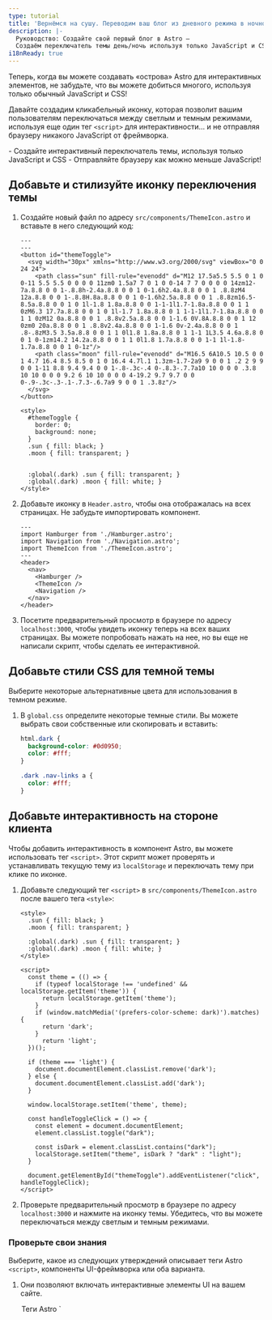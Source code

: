 ```yaml
---
type: tutorial
title: 'Вернёмся на сушу. Переводим ваш блог из дневного режима в ночной, без необходимости острова!'
description: |-
  Руководство: Создайте свой первый блог в Astro —
  Создаём переключатель темы день/ночь используя только JavaScript и CSS
i18nReady: true
---
```




Теперь, когда вы можете создавать «острова» Astro для интерактивных элементов, не забудьте, что вы можете добиться многого, используя только обычный JavaScript и CSS!

Давайте создадим кликабельный иконку, которая позволит вашим пользователям переключаться между светлым и темным режимами, используя еще один тег `<script>` для интерактивности... и не отправляя браузеру никакого JavaScript от фреймворка.

<PreCheck>
  - Создайте интерактивный переключатель темы, используя только JavaScript и CSS
  - Отправляйте браузеру как можно меньше JavaScript!
</PreCheck>

## Добавьте и стилизуйте иконку переключения темы

1. Создайте новый файл по адресу `src/components/ThemeIcon.astro` и вставьте в него следующий код:

    ```astro title="src/components/ThemeIcon.astro"
    ---
    ---
    <button id="themeToggle">
      <svg width="30px" xmlns="http://www.w3.org/2000/svg" viewBox="0 0 24 24">
        <path class="sun" fill-rule="evenodd" d="M12 17.5a5.5 5.5 0 1 0 0-11 5.5 5.5 0 0 0 0 11zm0 1.5a7 7 0 1 0 0-14 7 7 0 0 0 0 14zm12-7a.8.8 0 0 1-.8.8h-2.4a.8.8 0 0 1 0-1.6h2.4a.8.8 0 0 1 .8.8zM4 12a.8.8 0 0 1-.8.8H.8a.8.8 0 0 1 0-1.6h2.5a.8.8 0 0 1 .8.8zm16.5-8.5a.8.8 0 0 1 0 1l-1.8 1.8a.8.8 0 0 1-1-1l1.7-1.8a.8.8 0 0 1 1 0zM6.3 17.7a.8.8 0 0 1 0 1l-1.7 1.8a.8.8 0 1 1-1-1l1.7-1.8a.8.8 0 0 1 1 0zM12 0a.8.8 0 0 1 .8.8v2.5a.8.8 0 0 1-1.6 0V.8A.8.8 0 0 1 12 0zm0 20a.8.8 0 0 1 .8.8v2.4a.8.8 0 0 1-1.6 0v-2.4a.8.8 0 0 1 .8-.8zM3.5 3.5a.8.8 0 0 1 1 0l1.8 1.8a.8.8 0 1 1-1 1L3.5 4.6a.8.8 0 0 1 0-1zm14.2 14.2a.8.8 0 0 1 1 0l1.8 1.7a.8.8 0 0 1-1 1l-1.8-1.7a.8.8 0 0 1 0-1z"/>
        <path class="moon" fill-rule="evenodd" d="M16.5 6A10.5 10.5 0 0 1 4.7 16.4 8.5 8.5 0 1 0 16.4 4.7l.1 1.3zm-1.7-2a9 9 0 0 1 .2 2 9 9 0 0 1-11 8.8 9.4 9.4 0 0 1-.8-.3c-.4 0-.8.3-.7.7a10 10 0 0 0 .3.8 10 10 0 0 0 9.2 6 10 10 0 0 0 4-19.2 9.7 9.7 0 0 0-.9-.3c-.3-.1-.7.3-.6.7a9 9 0 0 1 .3.8z"/>
      </svg>
    </button>

    <style>
      #themeToggle {
        border: 0;
        background: none;
      }
      .sun { fill: black; }
      .moon { fill: transparent; }


      :global(.dark) .sun { fill: transparent; }
      :global(.dark) .moon { fill: white; }
    </style>
    ```

2. Добавьте иконку в `Header.astro`, чтобы она отображалась на всех страницах. Не забудьте импортировать компонент.

    ```astro title="src/components/Header.astro" ins={4,9}
    ---
    import Hamburger from './Hamburger.astro';
    import Navigation from './Navigation.astro';
    import ThemeIcon from './ThemeIcon.astro';
    ---
    <header>
      <nav>
        <Hamburger />
        <ThemeIcon />
        <Navigation />
      </nav>
    </header>
    ```

3. Посетите предварительный просмотр в браузере по адресу `localhost:3000`, чтобы увидеть иконку теперь на всех ваших страницах. Вы можете попробовать нажать на нее, но вы еще не написали скрипт, чтобы сделать ее интерактивной.

## Добавьте стили CSS для темной темы

Выберите некоторые альтернативные цвета для использования в темном режиме.

1. В `global.css` определите некоторые темные стили. Вы можете выбрать свои собственные или скопировать и вставить:

    ```css title="src/styles/global.css"
    html.dark {
      background-color: #0d0950;
      color: #fff;
    }

    .dark .nav-links a {
      color: #fff;
    }
    ```

## Добавьте интерактивность на стороне клиента

Чтобы добавить интерактивность в компонент Astro, вы можете использовать тег `<script>`. Этот скрипт может проверять и устанавливать текущую тему из `localStorage` и переключать тему при клике по иконке.

1. Добавьте следующий тег `<script>` в `src/components/ThemeIcon.astro` после вашего тега `<style>`:

    ```astro title="src/components/ThemeIcon.astro" ins={9-37}
    <style>
      .sun { fill: black; }
      .moon { fill: transparent; }

      :global(.dark) .sun { fill: transparent; }
      :global(.dark) .moon { fill: white; }
    </style>

    <script>
      const theme = (() => {
        if (typeof localStorage !== 'undefined' && localStorage.getItem('theme')) {
          return localStorage.getItem('theme');
        }
        if (window.matchMedia('(prefers-color-scheme: dark)').matches) {
          return 'dark';
        }
          return 'light';
      })();

      if (theme === 'light') {
        document.documentElement.classList.remove('dark');
      } else {
        document.documentElement.classList.add('dark');
      }

      window.localStorage.setItem('theme', theme);

      const handleToggleClick = () => {
        const element = document.documentElement;
        element.classList.toggle("dark");

        const isDark = element.classList.contains("dark");
        localStorage.setItem("theme", isDark ? "dark" : "light");
      }

      document.getElementById("themeToggle").addEventListener("click", handleToggleClick);
    </script>
    ```

2. Проверьте предварительный просмотр в браузере по адресу `localhost:3000` и нажмите на иконку темы. Убедитесь, что вы можете переключаться между светлым и темным режимами.



<Box icon="question-mark">

### Проверьте свои знания

Выберите, какое из следующих утверждений описывает теги Astro `<script>`, компоненты UI-фреймворка или оба варианта.

1. Они позволяют включать интерактивные элементы UI на вашем сайте.

    <MultipleChoice>
      <Option>
        Теги Astro `<script>`
      </Option>
      <Option>
        Компоненты UI-фреймворка
      </Option>
      <Option isCorrect>
        Оба варианта
      </Option>
    </MultipleChoice>

2. Они создают статические элементы на вашем сайте, если вы не включаете `client:`, чтобы отправить их JavaScript клиенту и запустить в браузере.

    <MultipleChoice>
      <Option>
        Теги Astro `<script>`
      </Option>
      <Option isCorrect>
        Компоненты UI-фреймворка
      </Option>
      <Option>
        Оба варианта
      </Option>
    </MultipleChoice>

3. Они позволяют вам «попробовать» новый фреймворк, не требуя от вас начала совершенно нового проекта с использованием этого стека технологий.

    <MultipleChoice>
      <Option>
        Теги Astro `<script>`
      </Option>
      <Option isCorrect>
        Компоненты UI-фреймворка
      </Option>
      <Option>
        Оба варианта
      </Option>
    </MultipleChoice>

4. Они позволяют вам повторно использовать написанный вами код в других фреймворках, и вы часто можете просто вставить их прямо на свой сайт.

    <MultipleChoice>
      <Option>
        Теги Astro `<script>`
      </Option>
      <Option isCorrect>
        Компоненты UI-фреймворка
      </Option>
      <Option>
        Оба варианта
      </Option>
    </MultipleChoice>

5. Они позволяют вам добавлять интерактивность, не требуя знания или изучения других фреймворков JavaScript.

    <MultipleChoice>
      <Option isCorrect>
        Теги Astro `<script>`
      </Option>
      <Option>
        Компоненты UI-фреймворка
      </Option>
      <Option>
        Оба варианта
      </Option>
    </MultipleChoice>
</Box>

<Box icon="check-list">

## Чек-лист

<Checklist>
- [ ] Я могу использовать JavaScript для интерактивности, когда не хочу добавлять фреймворк.
</Checklist>
</Box>

### Ресурсы

- [Клиентский `<script>` в Astro](/ru/guides/client-side-scripts/)
